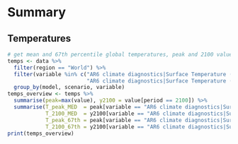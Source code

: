 # Summary


## Temperatures

```r
# get mean and 67th percentile global temperatures, peak and 2100 values
temps <- data %>%
  filter(region == "World") %>%
  filter(variable %in% c("AR6 climate diagnostics|Surface Temperature (GSAT)|MAGICCv7.5.3|50.0th Percentile",
                         "AR6 climate diagnostics|Surface Temperature (GSAT)|MAGICCv7.5.3|67.0th Percentile")) %>%
  group_by(model, scenario, variable)
temps_overview <- temps %>%
  summarise(peak=max(value), y2100 = value[period == 2100]) %>%
  summarise(T_peak_MED  = peak[variable == "AR6 climate diagnostics|Surface Temperature (GSAT)|MAGICCv7.5.3|50.0th Percentile"],
            T_2100_MED  = y2100[variable == "AR6 climate diagnostics|Surface Temperature (GSAT)|MAGICCv7.5.3|50.0th Percentile"],
            T_peak_67th = peak[variable == "AR6 climate diagnostics|Surface Temperature (GSAT)|MAGICCv7.5.3|67.0th Percentile"],
            T_2100_67th = y2100[variable == "AR6 climate diagnostics|Surface Temperature (GSAT)|MAGICCv7.5.3|67.0th Percentile"])
print(temps_overview)
```
